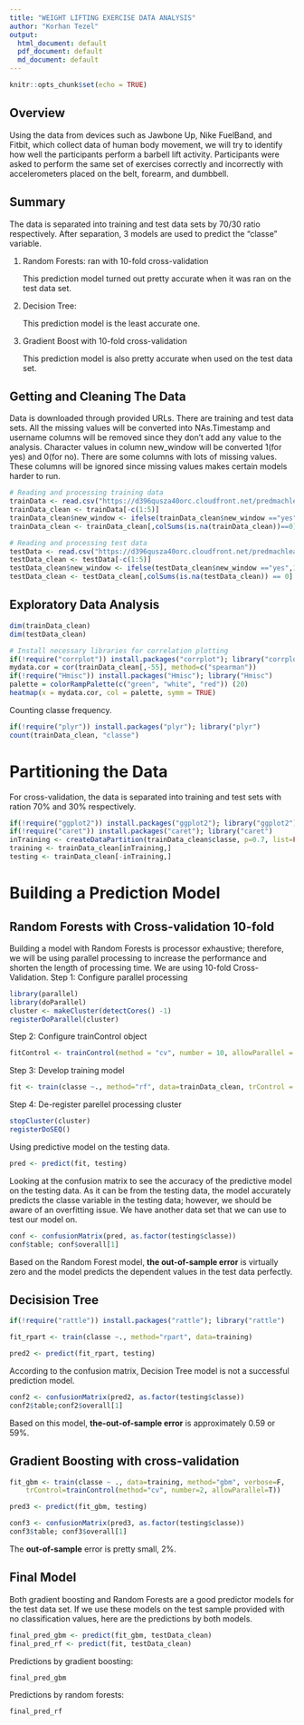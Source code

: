 ```yaml
---
title: "WEIGHT LIFTING EXERCISE DATA ANALYSIS"
author: "Korhan Tezel"
output:
  html_document: default
  pdf_document: default
  md_document: default
---
```


```r
knitr::opts_chunk$set(echo = TRUE)
```

## Overview
Using the data from devices such as Jawbone Up, Nike FuelBand, and Fitbit, which collect data of human body movement, we will try to identify how well the participants perform a barbell lift activity. Participants were asked to perform the same set of exercises correctly and incorrectly with accelerometers placed on the belt, forearm, and dumbbell. 

## Summary
The data is separated into training and test data sets by 70/30 ratio respectively. After separation, 3 models are used to predict the "classe" variable.

1) Random Forests: ran with 10-fold cross-validation

   This prediction model turned out pretty accurate when it was ran on the test data set.

2) Decision Tree:

   This prediction model is the least accurate one.

3) Gradient Boost with 10-fold cross-validation

   This prediction model is also pretty accurate when used on the test data set.

## Getting and Cleaning The Data
Data is downloaded through provided URLs. There are training and test data sets. All the missing values will be converted into NAs.Timestamp and username columns will be removed since they don't add any value to the analysis.
Character values in column new_window will be converted 1(for yes) and 0(for no). There are some columns with lots of missing values. These columns will be ignored since missing values makes certain models harder to run.
```r
# Reading and processing training data
trainData <- read.csv("https://d396qusza40orc.cloudfront.net/predmachlearn/pml-training.csv", na.strings=c("NA","NaN","","#DIV/0!"))
trainData_clean <- trainData[-c(1:5)]
trainData_clean$new_window <- ifelse(trainData_clean$new_window =="yes",1,0)
trainData_clean <- trainData_clean[,colSums(is.na(trainData_clean))==0]

# Reading and processing test data
testData <- read.csv("https://d396qusza40orc.cloudfront.net/predmachlearn/pml-testing.csv", na.strings=c("NA","NaN","","#DIV/0!"))
testData_clean <- testData[-c(1:5)]
testData_clean$new_window <- ifelse(testData_clean$new_window =="yes",1,0)
testData_clean <- testData_clean[,colSums(is.na(testData_clean)) == 0]
```
## Exploratory Data Analysis
```r
dim(trainData_clean)
dim(testData_clean)

# Install necessary libraries for correlation plotting
if(!require("corrplot")) install.packages("corrplot"); library("corrplot")
mydata.cor = cor(trainData_clean[,-55], method=c("spearman"))
if(!require("Hmisc")) install.packages("Hmisc"); library("Hmisc")
palette = colorRampPalette(c("green", "white", "red")) (20)
heatmap(x = mydata.cor, col = palette, symm = TRUE)
```

Counting classe frequency.
```r
if(!require("plyr")) install.packages("plyr"); library("plyr")
count(trainData_clean, "classe")
```

# Partitioning the Data
For cross-validation, the data is separated into training and test sets with ration 70% and 30% respectively.
```r
if(!require("ggplot2")) install.packages("ggplot2"); library("ggplot2")
if(!require("caret")) install.packages("caret"); library("caret")
inTraining <- createDataPartition(trainData_clean$classe, p=0.7, list=FALSE)
training <- trainData_clean[inTraining,]
testing <- trainData_clean[-inTraining,]
```

# Building a Prediction Model
## Random Forests with Cross-validation 10-fold
Building a model with Random Forests is processor exhaustive; therefore, we will be using parallel processing to increase the performance and shorten the length of processing time. We are using 10-fold Cross-Validation. 
Step 1: Configure parallel processing
```r
library(parallel)
library(doParallel)
cluster <- makeCluster(detectCores() -1)
registerDoParallel(cluster)
```

Step 2: Configure trainControl object
```r
fitControl <- trainControl(method = "cv", number = 10, allowParallel = TRUE)
```

Step 3: Develop training model
```r
fit <- train(classe ~., method="rf", data=trainData_clean, trControl = fitControl)
```

Step 4: De-register parellel processing cluster
```r
stopCluster(cluster)
registerDoSEQ()
```
Using predictive model on the testing data.
```r
pred <- predict(fit, testing)
```
Looking at the confusion matrix to see the accuracy of the predictive model on the testing data.
As it can be from the testing data, the model accurately predicts the classe variable in the testing data; however, we should be aware of an overfitting issue. We have another data set that we can use to test our model on. 
```r
conf <- confusionMatrix(pred, as.factor(testing$classe))
conf$table; conf$overall[1]
```
Based on the Random Forest model, **the out-of-sample error** is virtually zero and the model predicts the dependent values in the test data perfectly.

## Decisision Tree
```r
if(!require("rattle")) install.packages("rattle"); library("rattle")
```
```r
fit_rpart <- train(classe ~., method="rpart", data=training)
```

```r
pred2 <- predict(fit_rpart, testing)
```
According to the confusion matrix, Decision Tree model is not a successful prediction model.
```r
conf2 <- confusionMatrix(pred2, as.factor(testing$classe))
conf2$table;conf2$overall[1]
```
Based on this model, **the-out-of-sample error** is approximately 0.59 or 59%.

## Gradient Boosting with cross-validation
```r
fit_gbm <- train(classe ~ ., data=training, method="gbm", verbose=F, 
    trControl=trainControl(method="cv", number=2, allowParallel=T))
```

```r
pred3 <- predict(fit_gbm, testing)
```

```r
conf3 <- confusionMatrix(pred3, as.factor(testing$classe))
conf3$table; conf3$overall[1]
```
The **out-of-sample** error is pretty small, 2%.

## Final Model
Both gradient boosting and Random Forests are a good predictor models for the test data set. If we use these models on the test sample provided with no classification values, here are the predictions by both models.

```r
final_pred_gbm <- predict(fit_gbm, testData_clean)
final_pred_rf <- predict(fit, testData_clean)
```
Predictions by gradient boosting:
```r
final_pred_gbm
```

Predictions by random forests:
```r
final_pred_rf
```